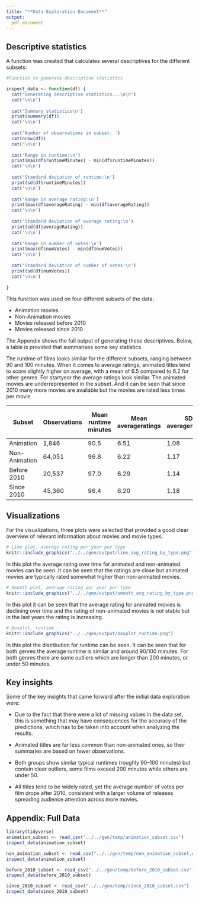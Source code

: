 ```yaml
---
title: "**Data Exploration Document**"
output:
  pdf_document
---
```


## Descriptive statistics

A function was created that calculates several descriptives for the different subsets:

```r

#Function to generate descriptive statistics

inspect_data <- function(df) {
  cat("Generating descriptive statistics...\n\n")
  cat("\n\n")
  
  cat('Summary statistics\n')
  print(summary(df))
  cat('\n\n')
  
  cat('Number of observations in subset: ')
  cat(nrow(df))
  cat('\n\n')
  
  cat('Range in runtime:\n')
  print(max(df$runtimeMinutes) - min(df$runtimeMinutes))
  cat('\n\n')
  
  cat('Standard deviation of runtime:\n')
  print(sd(df$runtimeMinutes))
  cat('\n\n')
  
  cat('Range in average rating:\n')
  print(max(df$averageRating) - min(df$averageRating))
  cat('\n\n')
  
  cat('Standard deviation of average rating:\n')
  print(sd(df$averageRating))
  cat('\n\n')
  
  cat('Range in number of votes:\n')
  print(max(df$numVotes) - min(df$numVotes))
  cat('\n\n')
  
  cat('Standard deviation of number of votes:\n')
  print(sd(df$numVotes))
  cat('\n\n')
  
}

```

This function was used on four different subsets of the data;

- Animation movies
- Non-Animation movies
- Movies released before 2010
- Movies released since 2010

The Appendix shows the full output of generating these descriptives. Below, a table is provided that summarises some key statistics.

The runtime of films looks similar for the different subsets, ranging between 90 and 100 minutes. When it comes to average ratings, animated titles tend to score slightly higher on average, with a mean of 6.5 compared to 6.2 for other genres. For startyear the average ratings look similar. The animated movies are underrepresented in the subset. And it can be seen that since 2010 many more movies are available but the movies are rated less times per movie.


| Subset        | Observations | Mean runtime minutes | Mean averageratings | SD averageratings | Mean number of votes |
| ------------- | ------------ | -------------------- | ------------------- | ----------------- | -------------------- |
| Animation     | 1,846        | 90.5                 | 6.51                | 1.08              | 43,393               |
| Non-Animation | 64,051       | 96.8                 | 6.22                | 1.17              | 30,608               |
| Before 2010   | 20,537       | 97.0                 | 6.29                | 1.14              | 35,085               |
| Since 2010    | 45,360       | 96.4                 | 6.20                | 1.18              | 29,101               |


## Visualizations

For the visualizations, three plots were selected that provided a good clear overview of relevant information about movies and movie types.

```r
# Line plot, average rating per year per type
knitr::include_graphics("../../gen/output/line_avg_rating_by_type.png")
```
In this plot the average rating over time for animated and non-animated movies can be seen. It can be seen that the ratings are close but animated movies are typically rated somewhat higher than non-animated movies.

```r
# Smooth plot, average rating per year per type
knitr::include_graphics("../../gen/output/smooth_avg_rating_by_type.png")
```
In this plot it can be seen that the average rating for animated movies is declining over time and the rating of non-animated movies is not stable but in the last years the rating is increasing. 

```r
# Boxplot, runtime
knitr::include_graphics("../../gen/output/boxplot_runtime.png")
```

In this plot the distribution for runtime can be seen. It can be seen that for both genres the average runtime is similar and around 90/100 minutes. For both genres there are some outliers which are longer than 200 minutes, or under 50 minutes.


## Key insights

Some of the key insights that came forward after the initial data exploration were:

-	Due to the fact that there were a lot of missing values in the data set, this is something that may have consequences for the accuracy of the predictions, which has to be taken into account when analyzing the results. 

-	Animated titles are far less common than non-animated ones, so their summaries are based on fewer observations. 

-	Both groups show similar typical runtimes (roughly 90–100 minutes) but contain clear outliers, some films exceed 200 minutes while others are under 50. 

-	All titles tend to be widely rated, yet the average number of votes per film drops after 2010, consistent with a larger volume of releases spreading audience attention across more movies.


## Appendix: Full Data



```r
library(tidyverse)
animation_subset <- read_csv("../../gen/temp/animation_subset.csv")
inspect_data(animation_subset)

```

```r
non_animation_subset <- read_csv("../../gen/temp/non_animation_subset.csv")
inspect_data(animation_subset)

```


```r
before_2010_subset <- read_csv("../../gen/temp/before_2010_subset.csv")
inspect_data(before_2010_subset)

```


```r
since_2010_subset <- read_csv("../../gen/temp/since_2010_subset.csv")
inspect_data(since_2010_subset)

```
